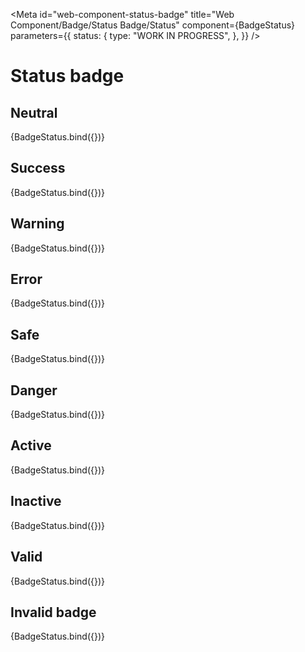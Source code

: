 <!-- @license CC0-1.0 -->


<Meta
  id="web-component-status-badge"
  title="Web Component/Badge/Status Badge/Status"
  component={BadgeStatus}
  parameters={{
    status: {
      type: "WORK IN PROGRESS",
    },
  }}
/>

# Status badge

## Neutral

<Canvas>
  <Story
    name="Neutral"
    args={{
      status: "neutral",
      textContent: "neutral",
    }}
  >
    {BadgeStatus.bind({})}
  </Story>
</Canvas>

## Success

<Canvas>
  <Story
    name="Success"
    args={{
      status: "success",
      textContent: "success",
    }}
  >
    {BadgeStatus.bind({})}
  </Story>
</Canvas>

## Warning

<Canvas>
  <Story
    name="Warning"
    args={{
      status: "warning",
      textContent: "warning",
    }}
  >
    {BadgeStatus.bind({})}
  </Story>
</Canvas>

## Error

<Canvas>
  <Story
    name="Error"
    args={{
      status: "error",
      textContent: "error",
    }}
  >
    {BadgeStatus.bind({})}
  </Story>
</Canvas>

## Safe

<Canvas>
  <Story
    name="Safe"
    args={{
      status: "safe",
      textContent: "safe",
    }}
  >
    {BadgeStatus.bind({})}
  </Story>
</Canvas>

## Danger

<Canvas>
  <Story
    name="Danger"
    args={{
      status: "danger",
      textContent: "danger",
    }}
  >
    {BadgeStatus.bind({})}
  </Story>
</Canvas>

## Active

<Canvas>
  <Story
    name="Active"
    args={{
      status: "active",
      textContent: "active",
    }}
  >
    {BadgeStatus.bind({})}
  </Story>
</Canvas>

## Inactive

<Canvas>
  <Story
    name="Inactive"
    args={{
      status: "inactive",
      textContent: "inactive",
    }}
  >
    {BadgeStatus.bind({})}
  </Story>
</Canvas>

## Valid

<Canvas>
  <Story
    name="Valid"
    args={{
      status: "valid",
      textContent: "valid",
    }}
  >
    {BadgeStatus.bind({})}
  </Story>
</Canvas>

## Invalid badge

<Canvas>
  <Story
    name="Invalid"
    args={{
      status: "invalid",
      textContent: "invalid",
    }}
  >
    {BadgeStatus.bind({})}
  </Story>
</Canvas>
